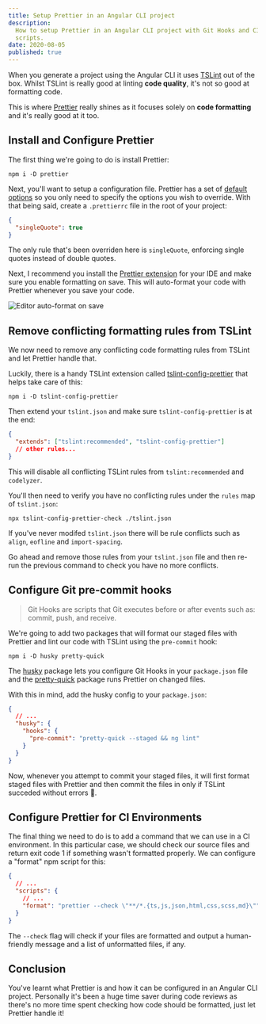 ```yaml
---
title: Setup Prettier in an Angular CLI project
description:
  How to setup Prettier in an Angular CLI project with Git Hooks and CI-ready
  scripts.
date: 2020-08-05
published: true
---
```


When you generate a project using the Angular CLI it uses
[TSLint](https://palantir.github.io/tslint/) out of the box. Whilst TSLint is
really good at linting **code quality**, it's not so good at formatting code.

This is where [Prettier](https://prettier.io) really shines as it focuses solely
on **code formatting** and it's really good at it too.

## Install and Configure Prettier

The first thing we're going to do is install Prettier:

```
npm i -D prettier
```

Next, you'll want to setup a configuration file. Prettier has a set of
[default options](https://prettier.io/docs/en/options.html) so you only need to
specify the options you wish to override. With that being said, create a
`.prettierrc` file in the root of your project:

```json
{
  "singleQuote": true
}
```

The only rule that's been overriden here is `singleQuote`, enforcing single
quotes instead of double quotes.

Next, I recommend you install the
[Prettier extension](https://prettier.io/docs/en/editors.html) for your IDE and
make sure you enable formatting on save. This will auto-format your code with
Prettier whenever you save your code.

![Editor auto-format on save](./prettier.gif)

## Remove conflicting formatting rules from TSLint

We now need to remove any conflicting code formatting rules from TSLint and let
Prettier handle that.

Luckily, there is a handy TSLint extension called
[tslint-config-prettier](https://github.com/prettier/tslint-config-prettier)
that helps take care of this:

```
npm i -D tslint-config-prettier
```

Then extend your `tslint.json` and make sure `tslint-config-prettier` is at the
end:

```json
{
  "extends": ["tslint:recommended", "tslint-config-prettier"]
  // other rules...
}
```

This will disable all conflicting TSLint rules from `tslint:recommended` and
`codelyzer`.

You'll then need to verify you have no conflicting rules under the `rules` map
of `tslint.json`:

```
npx tslint-config-prettier-check ./tslint.json
```

If you've never modifed `tslint.json` there will be rule conflicts such as
`align`, `eofline` and `import-spacing`.

Go ahead and remove those rules from your `tslint.json` file and then re-run the
previous command to check you have no more conflicts.

## Configure Git pre-commit hooks

> Git Hooks are scripts that Git executes before or after events such as:
> commit, push, and receive.

We're going to add two packages that will format our staged files with Prettier
and lint our code with TSLint using the `pre-commit` hook:

```
npm i -D husky pretty-quick
```

The [husky](https://github.com/typicode/husky) package lets you configure Git
Hooks in your `package.json` file and the
[pretty-quick](https://github.com/azz/pretty-quick) package runs Prettier on
changed files.

With this in mind, add the husky config to your `package.json`:

```json
{
  // ...
  "husky": {
    "hooks": {
      "pre-commit": "pretty-quick --staged && ng lint"
    }
  }
}
```

Now, whenever you attempt to commit your staged files, it will first format
staged files with Prettier and then commit the files in only if TSLint succeded
without errors 🚀.

## Configure Prettier for CI Environments

The final thing we need to do is to add a command that we can use in a CI
environment. In this particular case, we should check our source files and
return exit code 1 if something wasn't formatted properly. We can configure a
"format" npm script for this:

```json
{
  // ...
  "scripts": {
    // ...
    "format": "prettier --check \"**/*.{ts,js,json,html,css,scss,md}\""
  }
}
```

The `--check` flag will check if your files are formatted and output a
human-friendly message and a list of unformatted files, if any.

## Conclusion

You've learnt what Prettier is and how it can be configured in an Angular CLI
project. Personally it's been a huge time saver during code reviews as there's
no more time spent checking how code should be formatted, just let Prettier
handle it!
